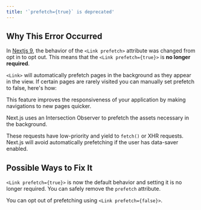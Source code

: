 ```yaml
---
title: '`prefetch={true}` is deprecated'
---
```


## Why This Error Occurred

In [Nextjs 9](/blog/next-9#prefetching-in-viewport-links), the behavior of the `<Link prefetch>` attribute was changed from opt in to opt out. This means that the `<Link prefetch={true}>` is **no longer required**.

`<Link>` will automatically prefetch pages in the background as they appear in the view. If certain pages are rarely visited you can manually set prefetch to false, here's how:

This feature improves the responsiveness of your application by making navigations to new pages quicker.

Next.js uses an Intersection Observer to prefetch the assets necessary in the background.

These requests have low-priority and yield to `fetch()` or XHR requests. Next.js will avoid automatically prefetching if the user has data-saver enabled.

## Possible Ways to Fix It

`<Link prefetch={true}>` is now the default behavior and setting it is no longer required. You can safely remove the `prefetch` attribute.

You can opt out of prefetching using `<Link prefetch={false}>`.
